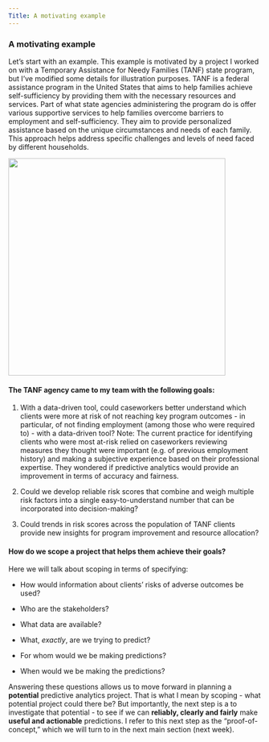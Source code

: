 ```yaml
---
Title: A motivating example
---
```


### A motivating example

Let's start with an example. This example is motivated by a project I worked on with a Temporary Assistance for Needy Families (TANF) state program, but I've modified some details for illustration purposes. TANF is a federal assistance program in the United States that aims to help families achieve self-sufficiency by providing them with the necessary resources and services. Part of what state agencies administering the program do is offer various supportive services to help families overcome barriers to employment and self-sufficiency. They aim to provide personalized assistance based on the unique circumstances and needs of each family. This approach helps address specific challenges and levels of need faced by different households.

![](familygeneric.jpg){width="4.5in"}

#### **The TANF agency came to my team with the following goals:**

1.  With a data-driven tool, could caseworkers better understand which clients were more at risk of not reaching key program outcomes - in particular, of not finding employment (among those who were required to) - with a data-driven tool? Note: The current practice for identifying clients who were most at-risk relied on caseworkers reviewing measures they thought were important (e.g. of previous employment history) and making a subjective experience based on their professional expertise. They wondered if predictive analytics would provide an improvement in terms of accuracy and fairness. 

2.  Could we develop reliable risk scores that combine and weigh multiple risk factors into a single easy-to-understand number that can be incorporated into decision-making?

3.  Could trends in risk scores across the population of TANF clients provide new insights for program improvement and resource allocation?

#### **How do we scope a project that helps them achieve their goals?**

Here we will talk about scoping in terms of specifying:

-   How would information about clients' risks of adverse outcomes be used?

-   Who are the stakeholders?

-   What data are available?

-   What, *exactly*, are we trying to predict?

-   For whom would we be making predictions?

-   When would we be making the predictions?

Answering these questions allows us to move forward in planning a **potential** predictive analytics project. That is what I mean by scoping - what potential project could there be? But importantly, the next step is a to investigate that potential - to see if we can **reliably, clearly and fairly** make **useful and actionable** predictions. I refer to this next step as the "proof-of-concept," which we will turn to in the next main section (next week).
